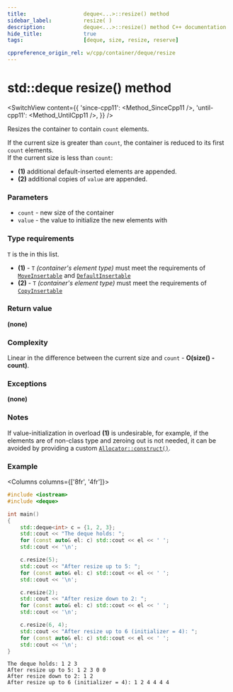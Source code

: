```yaml
---
title:					deque<...>::resize() method
sidebar_label:			resize( )
description:			deque<...>::resize() method C++ documentation
hide_title:				true
tags:					[deque, size, resize, reserve]

cppreference_origin_rel: w/cpp/container/deque/resize
---
```



<!-- Terms -->

<!----------------- Codes ---------------------->

<!-- resize() -->

# std::deque resize() method

<SwitchView content={{
	'since-cpp11': <Method_SinceCpp11 />,
	'until-cpp11': <Method_UntilCpp11 />,
}} />

Resizes the container to contain `count` elements.

If the current size is greater than `count`, the container is reduced to its first `count` elements.  
If the current size is less than `count`:  
 - **(1)** additional default-inserted elements are appended.
 - **(2)** additional copies of `value` are appended.

### Parameters

 - `count` - new size of the container
 - `value` - the value to initialize the new elements with

### Type requirements

`T` is the  in this list.

 - **(1)** - `T` *(container's element type)* must meet the requirements of [`MoveInsertable`](/docs/named_req/MoveInsertable) and [`DefaultInsertable`](/docs/named_req/MoveInsertable)
 - **(2)** - `T` *(container's element type)* must meet the requirements of [`CopyInsertable`](/docs/named_req/CopyInsertable)

### Return value

**(none)**

### Complexity

Linear in the difference between the current size and `count` - **O(size() - count)**.

### Exceptions

**(none)**

### Notes

<!-- TODO add a link here -->
If value-initialization in overload **(1)** is undesirable, for example, if the elements are of non-class type and zeroing out is not needed,
it can be avoided by providing a custom [`Allocator::construct()`](#).

### Example

<Columns columns={['8fr', '4fr']}>
<div>

```cpp title='Main.cpp' showLineNumbers
#include <iostream>
#include <deque>

int main()
{
    std::deque<int> c = {1, 2, 3};
    std::cout << "The deque holds: ";
    for (const auto& el: c) std::cout << el << ' ';
    std::cout << '\n';

    c.resize(5);
    std::cout << "After resize up to 5: ";
    for (const auto& el: c) std::cout << el << ' ';
    std::cout << '\n';

    c.resize(2);
    std::cout << "After resize down to 2: ";
    for (const auto& el: c) std::cout << el << ' ';
    std::cout << '\n';

    c.resize(6, 4);
    std::cout << "After resize up to 6 (initializer = 4): ";
    for (const auto& el: c) std::cout << el << ' ';
    std::cout << '\n';
}
```

</div>
<div>

```plaintext title="Output"
The deque holds: 1 2 3
After resize up to 5: 1 2 3 0 0
After resize down to 2: 1 2
After resize up to 6 (initializer = 4): 1 2 4 4 4 4
```

</div>
</Columns>
